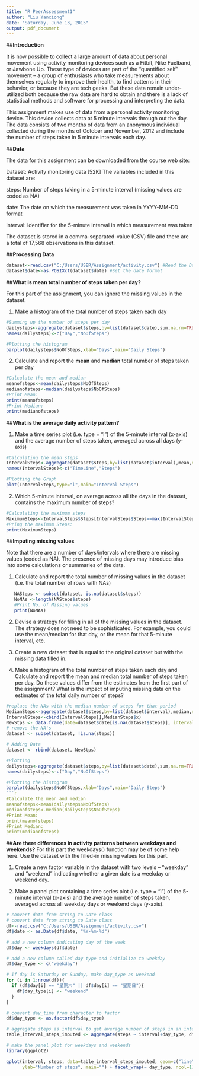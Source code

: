 ```yaml
---
title: "R PeerAssessment1"
author: "Liu Yanxiong"
date: "Saturday, June 13, 2015"
output: pdf_document
---
```


##**Introduction** 
  
  It is now possible to collect a large amount of data about personal movement using activity monitoring devices such as a Fitbit, Nike Fuelband, or Jawbone Up. These type of devices are part of the “quantified self” movement – a group of enthusiasts who take measurements about themselves regularly to improve their health, to find patterns in their behavior, or because they are tech geeks. But these data remain under-utilized both because the raw data are hard to obtain and there is a lack of statistical methods and software for processing and interpreting the data.

This assignment makes use of data from a personal activity monitoring device. This device collects data at 5 minute intervals through out the day. The data consists of two months of data from an anonymous individual collected during the months of October and November, 2012 and include the number of steps taken in 5 minute intervals each day.  
  
##**Data**

  
  The data for this assignment can be downloaded from the course web site:

Dataset: Activity monitoring data [52K]
The variables included in this dataset are:

steps: Number of steps taking in a 5-minute interval (missing values are coded as NA)

date: The date on which the measurement was taken in YYYY-MM-DD format

interval: Identifier for the 5-minute interval in which measurement was taken

The dataset is stored in a comma-separated-value (CSV) file and there are a total of 17,568 observations in this dataset.  

##**Processing Data**


```r
dataset<-read.csv("C:/Users/USER/Assignment/activity.csv") #Read the Data
dataset$date<-as.POSIXct(dataset$date) #Set the date format
```

##**What is mean total number of steps taken per day?**
  
  For this part of the assignment, you can ignore the missing values in the dataset.  
  
  1. Make a histogram of the total number of steps taken each day
```r
#Summing up the number of steps per day
dailysteps<-aggregate(dataset$steps,by=list(dataset$date),sum,na.rm=TRUE)
names(dailysteps)<-c("Day","NoOfSteps")
```
```r
#Plotting the histogram
barplot(dailysteps$NoOfSteps,xlab="Days",main="Daily Steps")
```
  
  
  2. Calculate and report the **mean** and **median** total number of steps taken per day
```r
#Calculate the mean and median
meanofsteps<-mean(dailysteps$NoOfSteps)
medianofsteps<-median(dailysteps$NoOfSteps)
#Print Mean:
print(meanofsteps)
#Print Median:
print(medianofsteps)
```
##**What is the average daily activity pattern?**
  
  1. Make a time series plot (i.e. type = "l") of the 5-minute interval (x-axis) and the average number of steps taken, averaged across all days (y-axis)
```r
#Calculating the mean steps
IntervalSteps<-aggregate(dataset$steps,by=list(dataset$interval),mean,na.rm=TRUE)
names(IntervalSteps)<-c("TimeLine","Steps")
```
```r
#Plotting the Graph
plot(IntervalSteps,type="l",main="Interval Steps")
```
  
  
  2. Which 5-minute interval, on average across all the days in the dataset, contains the maximum number of steps?
```r
#Calculating the maximum steps
MaximumSteps<-IntervalSteps$Steps[IntervalSteps$Steps==max(IntervalSteps$Steps)]
#Pring the maximum Steps:
print(MaximumSteps)
```
##**Imputing missing values**
  
  Note that there are a number of days/intervals where there are missing values (coded as NA). The presence of missing days may introduce bias into some calculations or summaries of the data.
  
  1. Calculate and report the total number of missing values in the dataset (i.e. the total number of rows with NAs)
```r
   NASteps <- subset(dataset, is.na(dataset$steps))
   NoNAs <-length(NASteps$steps)
   #Print No. of Missing values
   print(NoNAs)
```
  
  2. Devise a strategy for filling in all of the missing values in the dataset. The strategy does not need to be sophisticated. For example, you could use the mean/median for that day, or the mean for that 5-minute interval, etc.

  3. Create a new dataset that is equal to the original dataset but with the missing data filled in.

  4. Make a histogram of the total number of steps taken each day and Calculate and report the mean and median total number of steps taken per day. Do these values differ from the estimates from the first part of the assignment? What is the impact of imputing missing data on the estimates of the total daily number of steps?
```r
#replace the NAs with the median number of steps for that period
MedianSteps<-aggregate(dataset$steps,by=list(dataset$interval),median,na.rm=TRUE)
IntervalSteps<-cbind(IntervalSteps[],MedianSteps$x)
NewStps <- data.frame(date=dataset$date[is.na(dataset$steps)], interval = dataset$interval[is.na(dataset$steps)], steps=IntervalSteps[match(IntervalSteps$TimeLine, dataset$interval[is.na(dataset$steps)]),3])
# remove the NA's 
dataset <- subset(dataset, !is.na(steps))

# Adding Data
dataset <- rbind(dataset, NewStps)

#Plotting
dailysteps<-aggregate(dataset$steps,by=list(dataset$date),sum,na.rm=TRUE)
names(dailysteps)<-c("Day","NoOfSteps")
``` 
```r
#Plotting the histogram
barplot(dailysteps$NoOfSteps,xlab="Days",main="Daily Steps")
```r
#Calculate the mean and median
meanofsteps<-mean(dailysteps$NoOfSteps)
medianofsteps<-median(dailysteps$NoOfSteps)
#Print Mean:
print(meanofsteps)
#Print Median:
print(medianofsteps)
```
  
  
##**Are there differences in activity patterns between weekdays and weekends?**
For this part the weekdays() function may be of some help here. Use the dataset with the filled-in missing values for this part.

1. Create a new factor variable in the dataset with two levels – “weekday” and “weekend” indicating whether a given date is a weekday or weekend day.

2. Make a panel plot containing a time series plot (i.e. type = “l”) of the 5-minute interval (x-axis) and the average number of steps taken, averaged across all weekday days or weekend days (y-axis).
```r
# convert date from string to Date class
# convert date from string to Date class
df<-read.csv("C:/Users/USER/Assignment/activity.csv") 
df$date <- as.Date(df$date, "%Y-%m-%d")

# add a new column indicating day of the week 
df$day <- weekdays(df$date)

# add a new column called day type and initialize to weekday
df$day_type <- c("weekday")

# If day is Saturday or Sunday, make day_type as weekend
for (i in 1:nrow(df)){
  if (df$day[i] == "星期六" || df$day[i] == "星期日"){
    df$day_type[i] <- "weekend"
  }
}

# convert day_time from character to factor
df$day_type <- as.factor(df$day_type)

# aggregate steps as interval to get average number of steps in an interval across all days
table_interval_steps_imputed <- aggregate(steps ~ interval+day_type, df, mean)

# make the panel plot for weekdays and weekends
library(ggplot2)
```
```r
qplot(interval, steps, data=table_interval_steps_imputed, geom=c("line"), xlab="Interval", 
      ylab="Number of steps", main="") + facet_wrap(~ day_type, ncol=1)
```
    